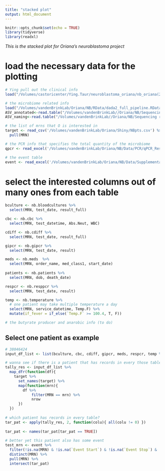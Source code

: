 ```yaml
---
title: "stacked plot"
output: html_document
---
```


```r
knitr::opts_chunk$set(echo = TRUE)
library(tidyverse)
library(readxl)
```

*This is the stacked plot for Oriana's neuroblastoma project*

# load the necessary data for the plotting

```r
# Ying pull out the clinical info 
load("/Volumes/castoricenter/Ying.Taur/neuroblastoma_oriana/nb_oriana(2019-09-04).RData")

# the microbiome related info
load("/Volumes/vandenBrinkLab/Oriana/NB/RData/dada2_full_pipeline.RData")
ASV_annotated<-read.table("/Volumes/vandenBrinkLab//Oriana/NB/Sequencing requests/10_18_19/ASV_annotated.txt")
ASV_naming<-read.table("/Volumes/vandenBrinkLab//Oriana/NB/Sequencing requests/10_18_19/seqtab_noprior_ASVnaming.txt")

# the list of mrns that O is interested in
target <- read_csv('/Volumes/vandenBrinkLab/Oriana/Shiny/NBpts.csv') %>% 
  pull(MRN)

# the PCR info that specifies the total quantity of the microbiome
qpcr <- read_excel('/Volumes/vandenBrinkLab/Oriana/NB/Data/PCR/qPCR_Results.xlsx')

# the event table 
event <- read_excel('/Volumes/vandenBrinkLab/Oriana/NB/Data/Supplemental_event_table.xlsx')
```

# select the interested columns out of many ones from each table

```r
bculture <- nb.bloodcultures %>% 
  select(MRN, test_date, result_full)

cbc <- nb.cbc %>% 
  select(MRN, test_datetime, Abs.Neut, WBC)

cdiff <- nb.cdiff %>% 
  select(MRN, test_date, result_full)

gipcr <- nb.gipcr %>% 
  select(MRN, test_date, result)

meds <- nb.meds  %>% 
  select(MRN, order_name, med_class1, start_date)
  
patients <- nb.patients %>% 
  select(MRN, dob, death_date)

respcr <- nb.resppcr %>% 
  select(MRN, test_date, result)

temp <- nb.temperature %>% 
  # one patient may take multiple temperature a day
  select(MRN, service_datetime, Temp.F) %>% 
  mutate(if_fever = if_else(`Temp.F` >= 100.4, T, F))

# the butyrate producer and anarobic info (to do)
```

## Select one patient as example 

```r
# 38046424
input_df_list <- list(bculture, cbc, cdiff, gipcr, meds, respcr, temp %>% filter(if_fever == T))

# wanna see if there is a patient that has records in every those table
tally_res <- input_df_list %>% 
  map_dfr(function(df){
    target %>% 
      set_names(target) %>% 
      map(function(mrn){
        df %>% 
            filter(MRN == mrn) %>% 
            nrow
      })
  }) 
  
# which patient has records in every table?
tar_pat <- apply(tally_res, 2, function(colu){ all(colu != 0) })
  
tar_pat <- names(tar_pat[tar_pat == TRUE])
  
# better yet this patient also has some event
test_mrn <- event %>% 
  filter(!is.na(MRN) & !is.na(`Event Start`) & !is.na(`Event Stop`) & !is.na(`Event Type`)) %>% 
  distinct(MRN) %>% 
  pull(MRN) %>% 
  intersect(tar_pat)
  


```

